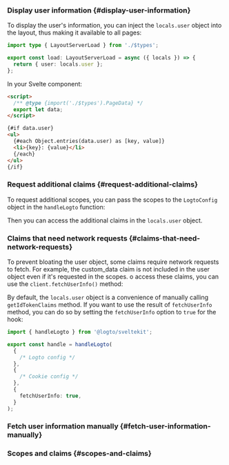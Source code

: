 

### Display user information \{#display-user-information}

To display the user's information, you can inject the `locals.user` object into the layout, thus making it available to all pages:

```ts title="+layout.server.ts"
import type { LayoutServerLoad } from './$types';

export const load: LayoutServerLoad = async ({ locals }) => {
  return { user: locals.user };
};
```

In your Svelte component:

```html title="+page.svelte"
<script>
  /** @type {import('./$types').PageData} */
  export let data;
</script>

{#if data.user}
<ul>
  {#each Object.entries(data.user) as [key, value]}
  <li>{key}: {value}</li>
  {/each}
</ul>
{/if}
```

### Request additional claims \{#request-additional-claims}

<FindUserInfoMissing method="locals.user" />
<ScopesAndClaimsIntroduction />

To request additional scopes, you can pass the scopes to the `LogtoConfig` object in the `handleLogto` function:

<ScopesAndClaimsCode />

Then you can access the additional claims in the `locals.user` object.

### Claims that need network requests \{#claims-that-need-network-requests}

To prevent bloating the user object, some claims require network requests to fetch. For example, the custom_data claim is not included in the user object even if it's requested in the scopes. o access these claims, you can use the `client.fetchUserInfo()` method:

By default, the `locals.user` object is a convenience of manually calling `getIdTokenClaims` method. If you want to use the result of `fetchUserInfo` method, you can do so by setting the `fetchUserInfo` option to `true` for the hook:

```ts title="hooks.server.ts"
import { handleLogto } from '@logto/sveltekit';

export const handle = handleLogto(
  {
    /* Logto config */
  },
  {
    /* Cookie config */
  },
  {
    fetchUserInfo: true,
  }
);
```

### Fetch user information manually \{#fetch-user-information-manually}

<GetUserInfoApis
  getIdTokenClaimsApi="locals.logtoClient.getIdTokenClaims()"
  fetchUserInfoApi="locals.logtoClient.fetchUserInfo()"
/>

### Scopes and claims \{#scopes-and-claims}

<ScopesAndClaims />
